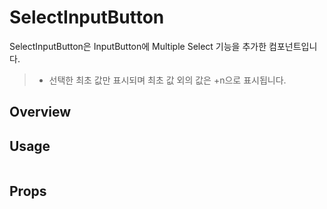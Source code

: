 
<Meta of={SelectInputButtonStories} />

# SelectInputButton
SelectInputButton은 InputButton에 Multiple Select 기능을 추가한 컴포넌트입니다.
> - 선택한 최초 값만 표시되며 최초 값 외의 값은 +n으로 표시됩니다.

## Overview
<Canvas of={SelectInputButtonStories.Playground} />

## Usage
```tsx
```

## Props
<Controls of={SelectInputButtonStories.Playground} />





